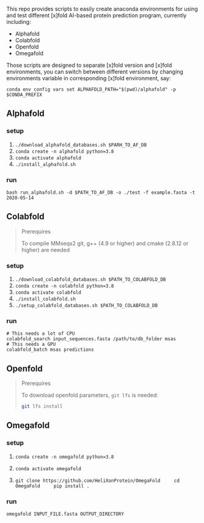 This repo provides scripts to easily create anaconda environments for using and test different [x]fold AI-based protein prediction program, currently including:

- Alphafold
- Colabfold
- Openfold
- Omegafold

Those scripts are designed to separate [x]fold version and [x]fold environments, you can switch between different versions by changing environments variable in corresponding [x]fold environment, say:

```
conda env config vars set ALPHAFOLD_PATH="$(pwd)/alphafold" -p $CONDA_PREFIX
```

## Alphafold

### setup

1. `./download_alphafold_databases.sh $PARH_TO_AF_DB`
1. `conda create -n alphafold python=3.8`
2. `conda activate alphafold`
2. `./install_alphafold.sh`

### run

`bash run_alphafold.sh -d $PATH_TO_AF_DB -o ./test -f example.fasta -t 2020-05-14`

## Colabfold

> Prerequires
>
> To compile MMseqs2 git, g++ (4.9 or higher) and cmake (2.8.12 or higher) are needed

### setup

1. `./download_colabfold_databases.sh $PATH_TO_COLABFOLD_DB`
1. `conda create -n colabfold python=3.8`
2. `conda activate colabfold`
2. `./install_colabfold.sh`
2. `./setup_colabfold_databases.sh $PATH_TO_COLABFOLD_DB`

### run

```
# This needs a lot of CPU
colabfold_search input_sequences.fasta /path/to/db_folder msas
# This needs a GPU
colabfold_batch msas predictions
```

## Openfold

> Prerequires
>
> To download openfold parameters, `git lfs` is needed:
> ```sh
> git lfs install
>```



## Omegafold

### setup

1. `conda create -n omegafold python=3.8`
2. `conda activate omegafold`

3. 
    ```
    git clone https://github.com/HeliXonProtein/OmegaFold
    cd OmegaFold
    pip install .
    ```

### run

```
omegafold INPUT_FILE.fasta OUTPUT_DIRECTORY
```
